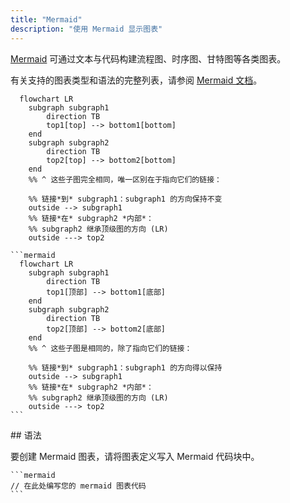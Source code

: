 ```yaml
---
title: "Mermaid"
description: "使用 Mermaid 显示图表"
---
```


[Mermaid](https://mermaid.js.org/) 可通过文本与代码构建流程图、时序图、甘特图等各类图表。

有关支持的图表类型和语法的完整列表，请参阅 [Mermaid 文档](https://mermaid.js.org/intro/)。

```mermaid
  flowchart LR
    subgraph subgraph1
        direction TB
        top1[top] --> bottom1[bottom]
    end
    subgraph subgraph2
        direction TB
        top2[top] --> bottom2[bottom]
    end
    %% ^ 这些子图完全相同，唯一区别在于指向它们的链接：

    %% 链接*到* subgraph1：subgraph1 的方向保持不变
    outside --> subgraph1
    %% 链接*在* subgraph2 *内部*：
    %% subgraph2 继承顶级图的方向 (LR)
    outside ---> top2
```

````mdx Mermaid flowchart example
```mermaid
  flowchart LR
    subgraph subgraph1
        direction TB
        top1[顶部] --> bottom1[底部]
    end
    subgraph subgraph2
        direction TB
        top2[顶部] --> bottom2[底部]
    end
    %% ^ 这些子图是相同的，除了指向它们的链接：

    %% 链接*到* subgraph1：subgraph1 的方向得以保持
    outside --> subgraph1
    %% 链接*在* subgraph2 *内部*：
    %% subgraph2 继承顶级图的方向 (LR)
    outside ---> top2
```
````


<div id="syntax">
  ## 语法
</div>

要创建 Mermaid 图表，请将图表定义写入 Mermaid 代码块中。

````mdx
```mermaid
// 在此处编写您的 mermaid 图表代码
```
````
